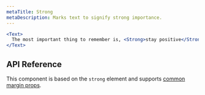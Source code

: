 ```yaml
---
metaTitle: Strong
metaDescription: Marks text to signify strong importance.
---
```


```jsx live=true
<Text>
  The most important thing to remember is, <Strong>stay positive</Strong>.
</Text>
```

## API Reference

This component is based on the `strong` element and supports [common margin props](/themes/docs/theme/layout#margin-props).
